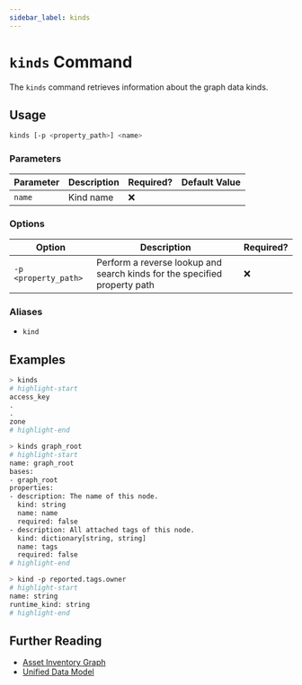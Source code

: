 ```yaml
---
sidebar_label: kinds
---
```


# `kinds` Command

The `kinds` command retrieves information about the graph data kinds.

## Usage

```bash
kinds [-p <property_path>] <name>
```

### Parameters

| Parameter | Description | Required? | Default Value |
| --------- | ----------- | --------- | ------------- |
| `name`    | Kind name   | ❌        |               |

### Options

| Option               | Description                                                               | Required? |
| -------------------- | ------------------------------------------------------------------------- | --------- |
| `-p <property_path>` | Perform a reverse lookup and search kinds for the specified property path | ❌        |

### Aliases

- `kind`

## Examples

```bash title="Show all available kinds"
> kinds
# highlight-start
​access_key
​.
​.
​zone
# highlight-end
```

```bash title="Show details about a specific kind"
> kinds graph_root
# highlight-start
​name: graph_root
​bases:
​- graph_root
​properties:
​- description: The name of this node.
​  kind: string
​  name: name
​  required: false
​- description: All attached tags of this node.
​  kind: dictionary[string, string]
​  name: tags
​  required: false
# highlight-end
```

```bash title="Look up the type of the given property path in the model"
> kind -p reported.tags.owner
# highlight-start
​name: string
​runtime_kind: string
# highlight-end
```

## Further Reading

- [Asset Inventory Graph](../../concepts/asset-inventory-graph/index.mdx)
- [Unified Data Model](../unified-data-model/index.mdx)
